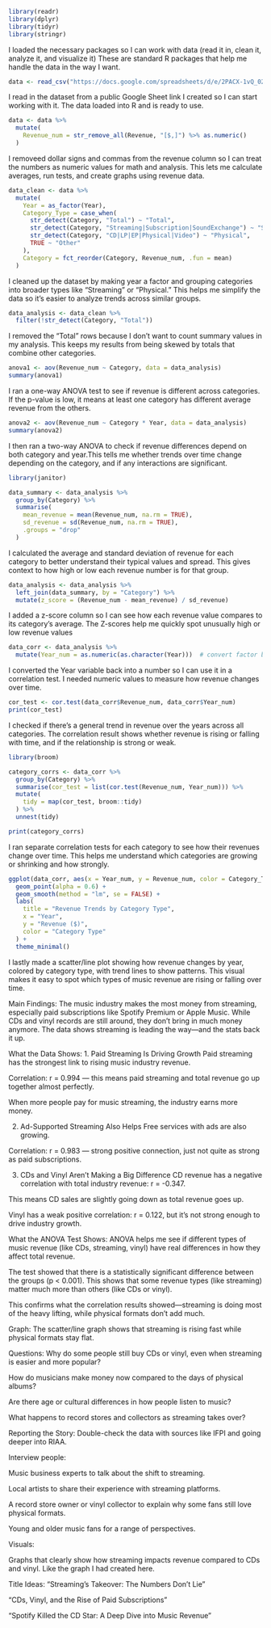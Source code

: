 
```r
library(readr)
library(dplyr)
library(tidyr)
library(stringr)
```
I loaded the necessary packages so I can work with data (read it in, clean it, analyze it, and visualize it)
These are standard R packages that help me handle the data in the way I want.

```r
data <- read_csv("https://docs.google.com/spreadsheets/d/e/2PACX-1vQ_02vV4-U327jbHQCTXZGpnDUyW46hKPwMJwVVZXcLeefOo2JR6iR5SPs-GuiK9ZfekcUfvwbTp8eJ/pub?output=csv")
```
I read in the dataset from a public Google Sheet link I created so I can start working with it.
The data loaded into R and is ready to use.

```r
data <- data %>%
  mutate(
    Revenue_num = str_remove_all(Revenue, "[$,]") %>% as.numeric()
  )

```
I removeed dollar signs and commas from the revenue column so I can treat the numbers as numeric values for math and analysis. This lets me calculate averages, run tests, and create graphs using revenue data.


```r
data_clean <- data %>%
  mutate(
    Year = as_factor(Year),
    Category_Type = case_when(
      str_detect(Category, "Total") ~ "Total",
      str_detect(Category, "Streaming|Subscription|SoundExchange") ~ "Streaming",
      str_detect(Category, "CD|LP|EP|Physical|Video") ~ "Physical",
      TRUE ~ "Other"
    ),
    Category = fct_reorder(Category, Revenue_num, .fun = mean)
  )

```
I cleaned up the dataset by making year a factor and grouping categories into broader types like "Streaming" or "Physical." This helps me simplify the data so it's easier to analyze trends across similar groups.


```r
data_analysis <- data_clean %>%
  filter(!str_detect(Category, "Total"))

```
I removed the “Total” rows because I don’t want to count summary values in my analysis. This keeps my results from being skewed by totals that combine other categories.



```r
anova1 <- aov(Revenue_num ~ Category, data = data_analysis)
summary(anova1)

```
I ran a one-way ANOVA test to see if revenue is different across categories. If the p-value is low, it means at least one category has different average revenue from the others.




```r
anova2 <- aov(Revenue_num ~ Category * Year, data = data_analysis)
summary(anova2)

```
I then ran a two-way ANOVA to check if revenue differences depend on both category and year.This tells me whether trends over time change depending on the category, and if any interactions are significant.



```r
library(janitor)

data_summary <- data_analysis %>%
  group_by(Category) %>%
  summarise(
    mean_revenue = mean(Revenue_num, na.rm = TRUE),
    sd_revenue = sd(Revenue_num, na.rm = TRUE),
    .groups = "drop"
  )

```
I calculated the average and standard deviation of revenue for each category to better understand their typical values and spread. This gives context to how high or low each revenue number is for that group.



```r
data_analysis <- data_analysis %>%
  left_join(data_summary, by = "Category") %>%
  mutate(z_score = (Revenue_num - mean_revenue) / sd_revenue)

```
I added a z-score column so I can see how each revenue value compares to its category’s average. The Z-scores help me quickly spot unusually high or low revenue values



```r
data_corr <- data_analysis %>%
  mutate(Year_num = as.numeric(as.character(Year)))  # convert factor back to numeric

```
I converted the Year variable back into a number so I can use it in a correlation test. I needed numeric values to measure how revenue changes over time.



```r
cor_test <- cor.test(data_corr$Revenue_num, data_corr$Year_num)
print(cor_test)

```
I checked if there’s a general trend in revenue over the years across all categories. The correlation result shows whether revenue is rising or falling with time, and if the relationship is strong or weak.



```r
library(broom)

category_corrs <- data_corr %>%
  group_by(Category) %>%
  summarise(cor_test = list(cor.test(Revenue_num, Year_num))) %>%
  mutate(
    tidy = map(cor_test, broom::tidy)
  ) %>%
  unnest(tidy)

print(category_corrs)

```
I ran separate correlation tests for each category to see how their revenues change over time. This helps me understand which categories are growing or shrinking and how strongly.




```r
ggplot(data_corr, aes(x = Year_num, y = Revenue_num, color = Category_Type)) +
  geom_point(alpha = 0.6) +
  geom_smooth(method = "lm", se = FALSE) +
  labs(
    title = "Revenue Trends by Category Type",
    x = "Year",
    y = "Revenue ($)",
    color = "Category Type"
  ) +
  theme_minimal()
```
I lastly made a scatter/line plot showing how revenue changes by year, colored by category type, with trend lines to show patterns. This visual makes it easy to spot which types of music revenue are rising or falling over time.





Main Findings:
The music industry makes the most money from streaming, especially paid subscriptions like Spotify Premium or Apple Music. While CDs and vinyl records are still around, they don’t bring in much money anymore. The data shows streaming is leading the way—and the stats back it up.



What the Data Shows:
1. Paid Streaming Is Driving Growth
Paid streaming has the strongest link to rising music industry revenue.

Correlation: r = 0.994 — this means paid streaming and total revenue go up together almost perfectly.

When more people pay for music streaming, the industry earns more money.


2. Ad-Supported Streaming Also Helps
Free services with ads are also growing.

Correlation: r = 0.983 — strong positive connection, just not quite as strong as paid subscriptions.


3. CDs and Vinyl Aren’t Making a Big Difference
CD revenue has a negative correlation with total industry revenue: r = -0.347.

This means CD sales are slightly going down as total revenue goes up.

Vinyl has a weak positive correlation: r = 0.122, but it’s not strong enough to drive industry growth.



What the ANOVA Test Shows:
ANOVA helps me see if different types of music revenue (like CDs, streaming, vinyl) have real differences in how they affect total revenue.

The test showed that there is a statistically significant difference between the groups (p < 0.001). This shows that some revenue types (like streaming) matter much more than others (like CDs or vinyl).

This confirms what the correlation results showed—streaming is doing most of the heavy lifting, while physical formats don’t add much.



Graph:
The scatter/line graph shows that streaming is rising fast while physical formats stay flat.



Questions:
Why do some people still buy CDs or vinyl, even when streaming is easier and more popular?

How do musicians make money now compared to the days of physical albums?

Are there age or cultural differences in how people listen to music?

What happens to record stores and collectors as streaming takes over?



Reporting the Story:
Double-check the data with sources like IFPI and going deeper into RIAA.



Interview people:

Music business experts to talk about the shift to streaming.

Local artists to share their experience with streaming platforms.

A record store owner or vinyl collector to explain why some fans still love physical formats.

Young and older music fans for a range of perspectives.



Visuals:

Graphs that clearly show how streaming impacts revenue compared to CDs and vinyl. Like the graph I had created here.


Title Ideas:
“Streaming’s Takeover: The Numbers Don’t Lie”

“CDs, Vinyl, and the Rise of Paid Subscriptions”

“Spotify Killed the CD Star: A Deep Dive into Music Revenue”

